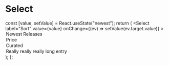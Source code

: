 
<Meta title="Select" component={Select} />

# Select

  const [value, setValue] = React.useState("newest");
  return (
    <Select
      label="Sort"
      value={value}
      onChange={(ev) => setValue(ev.target.value)}
    >
      <option value="newest">Newest Releases</option>
      <option value="price">Price</option>
      <option value="curated">Curated</option>
      <option value="Realy really really long entry">
        Really really really long entry
      </option>
    </Select>
  );
};

<Story name="Default">
  <ManagedSelect />
</Story>
